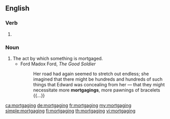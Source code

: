 ==English==

===Verb===
{{head|en|present participle}}

# {{present participle of|mortgage|lang=en}}

===Noun===
{{en-noun}}

# The act by which something is mortgaged.
#* Ford Madox Ford, ''The Good Soldier''
#*: Her road had again seemed to stretch out endless; she imagined that there might be hundreds and hundreds of such things that Edward was concealing from her — that they might necessitate more '''mortgagings''', more pawnings of bracelets {{...}}

[[ca:mortgaging]]
[[de:mortgaging]]
[[fr:mortgaging]]
[[my:mortgaging]]
[[simple:mortgaging]]
[[fi:mortgaging]]
[[th:mortgaging]]
[[vi:mortgaging]]